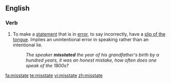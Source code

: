 ==English==
===Verb===
{{en-verb|misstates|misstating|misstated|misstated}}

#To make a [[statement]] that is in [[error]], to say incorrectly, have a [[slip of the tongue]].  Implies an unintentional error in speaking rather than an intentional lie.
#:''The speaker '''misstated''' the year of his grandfather's birth by a hundred years, it was an honest mistake, how often does one speak of the 1800s?''

[[fa:misstate]]
[[te:misstate]]
[[vi:misstate]]
[[zh:misstate]]